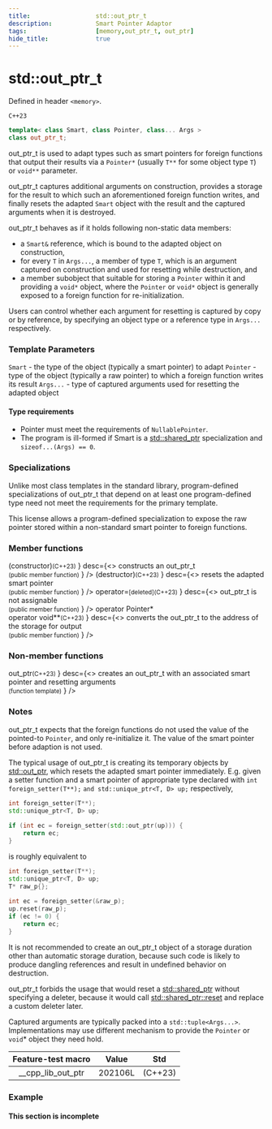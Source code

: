 ```yaml
---
title:                  std::out_ptr_t
description:            Smart Pointer Adaptor
tags:                   [memory,out_ptr_t, out_ptr]
hide_title:             true
---
```



# std::out_ptr_t

Defined in header `<memory>`.

`C++23`
```cpp
template< class Smart, class Pointer, class... Args >
class out_ptr_t;
```

out_ptr_t is used to adapt types such as smart pointers for foreign functions that output their results via a `Pointer*` (usually `T**` for some object type `T`) or `void**` parameter.

out_ptr_t captures additional arguments on construction, provides a storage for the result to which such an aforementioned foreign function writes, 
and finally resets the adapted `Smart` object with the result and the captured arguments when it is destroyed.

out_ptr_t behaves as if it holds following non-static data members:

* a `Smart&` reference, which is bound to the adapted object on construction,
* for every `T` in `Args...`, a member of type `T`, which is an argument captured on construction and used for resetting while destruction, and
* a member subobject that suitable for storing a `Pointer` within it and providing a `void*` object, where the `Pointer` or `void*` object is generally exposed 
to a foreign function for re-initialization.

Users can control whether each argument for resetting is captured by copy or by reference, by specifying an object type or a reference type in `Args...` respectively.

### Template Parameters

`Smart`	-	the type of the object (typically a smart pointer) to adapt
`Pointer`	-	type of the object (typically a raw pointer) to which a foreign function writes its result
`Args...`	-	type of captured arguments used for resetting the adapted object

#### Type requirements
* Pointer must meet the requirements of `NullablePointer`.
* The program is ill-formed if Smart is a [std::shared_ptr](../shared_ptr) specialization and `sizeof...(Args) == 0`.

### Specializations
Unlike most class templates in the standard library, program-defined specializations of out_ptr_t that depend on at least one program-defined 
type need not meet the requirements for the primary template.

This license allows a program-defined specialization to expose the raw pointer stored within a non-standard smart pointer to foreign functions.

### Member functions

<SymbolTable noTraits>
    <Symbol autoLink linkName="/docs/std/memory/_out_ptr_t/out_ptr_t" 
                name={<>
                (constructor)<small>(C++23)</small>
			    </>}               
                desc={<>
                constructs an out_ptr_t <br/>
                <small>(public member function)</small>
                </>}
                />
    <Symbol autoLink linkName="/docs/std/memory/_out_ptr_t/~out_ptr_t" 
                name={<>
                (destructor)<small>(C++23)</small>
			    </>}               
                desc={<>
                resets the adapted smart pointer <br/>
                <small>(public member function)</small>
                </>}
                />
    <Symbol
                name={<>
                operator=<small>[deleted](C++23)</small>
			    </>}               
                desc={<>
                out_ptr_t is not assignable <br/>
                <small>(public member function)</small>
                </>}
                />
    <Symbol autoLink linkName="/docs/std/memory/_out_ptr_t/operator_ptr" 
                name={<>
                operator Pointer* <br/>
                operator void**<small>(C++23)</small>
			    </>}               
                desc={<>
                converts the out_ptr_t to the address of the storage for output <br/>
                <small>(public member function)</small>
                </>}
                />
</SymbolTable>

### Non-member functions

<SymbolTable noTraits>
    <Symbol autoLink linkName="/docs/std/memory/out_ptr" 
                name={<>
                out_ptr<small>(C++23)</small>
			    </>}               
                desc={<>
                creates an out_ptr_t with an associated smart pointer and resetting arguments <br/>
                <small>(function template)</small>
                </>}
                />
</SymbolTable>

### Notes
out_ptr_t expects that the foreign functions do not used the value of the pointed-to `Pointer`, 
and only re-initialize it. The value of the smart pointer before adaption is not used.

The typical usage of out_ptr_t is creating its temporary objects by [std::out_ptr](../out_ptr), which resets the adapted smart pointer immediately. 
E.g. given a setter function and a smart pointer of appropriate type declared with
`int foreign_setter(T**);` `and std::unique_ptr<T, D> up;` respectively,
```cpp
int foreign_setter(T**);
std::unique_ptr<T, D> up;
 
if (int ec = foreign_setter(std::out_ptr(up))) {
    return ec;
}
```
is roughly equivalent to
```cpp
int foreign_setter(T**);
std::unique_ptr<T, D> up;
T* raw_p{};
 
int ec = foreign_setter(&raw_p);
up.reset(raw_p);
if (ec != 0) {
    return ec;
}
```

It is not recommended to create an out_ptr_t object of a storage duration other than automatic storage duration, 
because such code is likely to produce dangling references and result in undefined behavior on destruction.

out_ptr_t forbids the usage that would reset a [std::shared_ptr](../shared_ptr) without specifying a deleter, 
because it would call [std::shared_ptr::reset](../_shared_ptr/reset) and replace a custom deleter later.

Captured arguments are typically packed into a `std::tuple<Args...>`. 
Implementations may use different mechanism to provide the `Pointer` or `void`* object they need hold.

| Feature-test macro |  Value  |   Std   |
|:------------------:|:-------:|:-------:|
| __cpp_lib_out_ptr  | 202106L | (C++23) |

### Example
#### This section is incomplete
